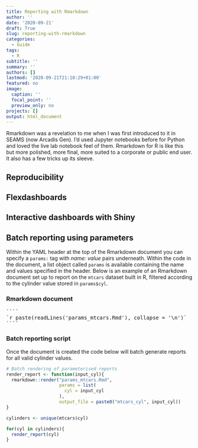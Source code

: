 ```yaml
---
title: Reporting with Rmarkdown
author: ''
date: '2020-09-21'
draft: True
slug: reporting-with-rmarkdown
categories:
  - Guide
tags:
  - R
subtitle: ''
summary: ''
authors: []
lastmod: '2020-09-21T21:10:29+01:00'
featured: no
image:
  caption: ''
  focal_point: ''
  preview_only: no
projects: []
output: html_document
---
```


Rmarkdown was a revelation to me when I was first introduced to it in SEAMS (now Arcadis Gen). I'd used Jupyter notebooks before for Python and loved the live lab notebook feel of them. Rmarkdown for R is like this but more polished, more final, more suited to a corporate or public end user. It also has a few tricks up its sleeve.

## Reproducibility

## Flexdashboards



## Interactive dashboards with Shiny

## Batch reporting using parameters
Within the YAML header at the top of the Rmarkdown document you can specify a `params:` tag with _name: value_ pairs underneath. Within the code in the document, a list object called `params` is available containing the name and values specified in the header. Below is an example of an Rmarkdown document set up to report on the `mtcars` dataset built in R, filtered according to the cylinder value stored in `params$cyl`.

### Rmarkdown document

<pre>
````
`r paste(readLines('params_mtcars.Rmd'), collapse = '\n')`
````
</pre>

### Batch reporting script

Once the document is created the code below will batch generate reports for all valid cylinder values.

```r

# Batch rendering of parameterised reports
render_report <- function(input_cyl){
  rmarkdown::render("params_mtcars.Rmd",
                    params = list(
                      cyl = input_cyl
                    ),
                    output_file = paste0("mtcars_cyl", input_cyl))
}

cylinders <- unique(mtcars$cyl)

for(cyl in cylinders){
  render_report(cyl)
}

```

